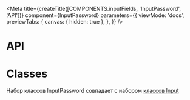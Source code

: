 
<Meta
  title={createTitle([COMPONENTS.inputFields, 'InputPassword', 'API'])}
  component={InputPassword}
  parameters={{
    viewMode: 'docs',
    previewTabs: {
      canvas: { hidden: true },
    },
  }}
/>

# API

<ArgsTable of={InputPassword} />

# Classes

Набор классов InputPassword совпадает с набором [классов Input](?path=/docs/поля-ввода-input-api--page#input-classes)
